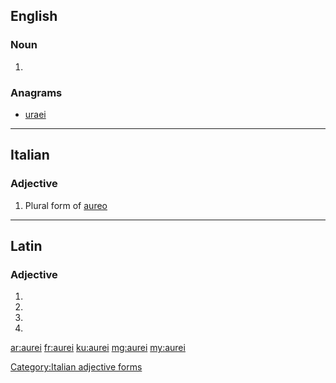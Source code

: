 ==English==

===Noun===
{{head|en|plural}}

# {{plural of|aureus|lang=en|nocat=1}}

===Anagrams===
* [[uraei#English|uraei]]

----

==Italian==

===Adjective===
{{head|it}} {{m}}

# Plural form of [[aureo]]

[[Category:Italian adjective forms]]

----

==Latin==

===Adjective===
{{la-adj-form|aureī}}

# {{inflection of|aureus||nom|m|p|lang=la}}
# {{inflection of|aureus||gen|m|s|lang=la}}
# {{inflection of|aureus||gen|n|s|lang=la}}
# {{inflection of|aureus||voc|m|p|lang=la}}

[[ar:aurei]]
[[fr:aurei]]
[[ku:aurei]]
[[mg:aurei]]
[[my:aurei]]